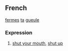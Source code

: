 ==French==
[[fermer|fermes]] [[ta]] [[gueule]]
===Expression===

# {{frslang}} [[shut your mouth]], [[shut up]]
